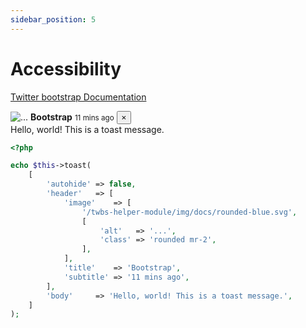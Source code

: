 ```yaml
---
sidebar_position: 5
---
```



# Accessibility

[Twitter bootstrap Documentation](https://getbootstrap.com/docs/4.5/components/toasts/#accessibility)

<Tabs>
<TabItem value="result" label="Result" default><HtmlCode bootstrapVersion="4.5"><div aria-atomic="true" aria-live="assertive" class="toast" data-autohide="false" role="alert">
    <div class="toast-header">
        <img alt="..." class="mr-2 rounded" src="/twbs-helper-module/img/docs/rounded-blue.svg"/>
        <strong class="mr-auto">Bootstrap</strong>
        <small class="text-muted">11 mins ago</small>
        <button aria-label="Close" class="close mb-1 ml-2" data-dismiss="toast" type="button"><span aria-hidden="true">×</span></button>
    </div>
    <div class="toast-body">
        Hello, world! This is a toast message.
    </div>
</div></HtmlCode></TabItem>
<TabItem value="source" label="Source">

```php
<?php

echo $this->toast(
    [
        'autohide' => false,
        'header'   => [
            'image'    => [
                '/twbs-helper-module/img/docs/rounded-blue.svg',
                [
                    'alt'   => '...',
                    'class' => 'rounded mr-2',
                ],
            ],
            'title'    => 'Bootstrap',
            'subtitle' => '11 mins ago',
        ],
        'body'     => 'Hello, world! This is a toast message.',
    ]
);

```

</TabItem>
</Tabs>

